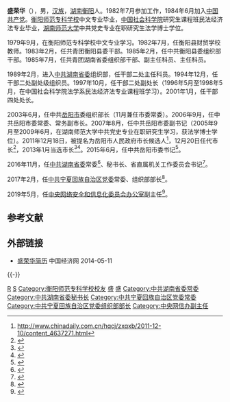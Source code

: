 '''盛荣华'''（{{bd|1962年|10月||catIdx=S盛}}），男，[[汉族|汉族]]，[[湖南|湖南]][[衡阳|衡阳]]人。1982年7月参加工作，1984年6月加入[[中国共产党|中国共产党]]。[[衡阳师范专科学校|衡阳师范专科学校]]中文专业毕业，[[中国社会科学院|中国社会科学院]]研究生课程班民法经济法专业毕业，[[湖南师范大学|湖南师范大学]]中共党史专业在职研究生法学博士学位。

1979年9月，在衡阳师范专科学校中文专业学习。1982年7月，任衡阳县财贸学校教师。1983年2月，任共青团衡阳县委干部。1985年2月，任中共衡阳县委组织部干部。1985年7月，任共青团湖南省委组织部干部、副主任科员、主任科员。

1989年2月，进入[[中共湖南省委|中共湖南省委]]组织部，任干部二处主任科员。1994年12月，任干部二处副处级组织员。1997年10月，任干部二处副处长（1996年5月至1998年5月，在中国社会科学院法学系民法经济法专业课程班学习）。2001年1月，任干部四处处长。

2003年6月，任中共[[岳阳市|岳阳市]]委组织部长（11月兼任市委常委）。2006年9月，任中共岳阳市委常委、常务副市长。2007年8月，任中共岳阳市委副书记（2005年9月至2009年6月，在湖南师范大学中共党史专业在职研究生学习，获法学博士学位）。2011年12月18日，被提名为岳阳市人民政府市长候选人<ref>http://www.chinadaily.com.cn/hqcj/zxqxb/2011-12-10/content_4637271.html</ref>，12月20日任代市长<ref>{{Cite web |url=http://leaders.people.com.cn/GB/199252/225533/16672722.html |title=存档副本 |access-date=2012-01-03 |archive-date=2016-03-04 |archive-url=https://web.archive.org/web/20160304083614/http://leaders.people.com.cn/GB/199252/225533/16672722.html |dead-url=no }}</ref>，2013年1月当选市长<ref>{{cite web|accessdate=2014-06-10|url=http://district.ce.cn/newarea/sddy/201301/04/t20130104_23997283.shtml|title=李湘岳当选岳阳市人大主任 盛荣华为市长 赖社光为政协主席|publisher=中国经济网|archive-date=2019-06-06|archive-url=https://web.archive.org/web/20190606040653/http://district.ce.cn/newarea/sddy/201301/04/t20130104_23997283.shtml|dead-url=no}}</ref><ref>{{cite web|accessdate=2014-07-16|url=http://district.ce.cn/zt/zlk/bg/201401/28/t20140128_2228832.shtml|title=岳阳市政府工作报告 (2014年1月18日 盛荣华)|publisher=中国经济网|archive-date=2019-06-14|archive-url=https://web.archive.org/web/20190614185148/http://district.ce.cn/zt/zlk/bg/201401/28/t20140128_2228832.shtml|dead-url=no}}</ref>。2015年6月，任中共岳阳市委书记<ref>{{cite news|title=盛荣华接替任卿渐伟岳阳市委书记 刘和生提名市长|url=http://district.ce.cn/newarea/sddy/201506/08/t20150608_5582638.shtml|accessdate=2016-05-27|newspaper=中国经济网|archive-date=2019-06-14|archive-url=https://web.archive.org/web/20190614003807/http://district.ce.cn/newarea/sddy/201506/08/t20150608_5582638.shtml|dead-url=no}}</ref>。

2016年11月，任[[中共湖南省委|中共湖南省委]]常委<ref>{{cite news|title = 第十一届湖南省委领导班子亮相，杜家毫当选省委书记|url = http://www.thepaper.cn/newsDetail_forward_1564377|accessdate = 2016-11-19|publisher = 澎湃新闻|archive-date = 2016-11-20|archive-url = https://web.archive.org/web/20161120005211/http://www.thepaper.cn/newsDetail_forward_1564377|dead-url = no}}</ref>、秘书长、省直属机关工作委员会书记<ref>{{cite web|accessdate=2016-11-23|url=http://www.thepaper.cn/newsDetail_forward_1566859|title=蔡振红兼任湖南省委宣传部部长，胡衡华兼任省国资委党委书记|publisher=澎湃新闻|archive-date=2016-11-23|archive-url=https://web.archive.org/web/20161123202918/http://www.thepaper.cn/newsDetail_forward_1566859|dead-url=no}}</ref>。

2017年2月，任[[中共宁夏回族自治区党委|中共宁夏回族自治区党委]]常委、组织部部长<ref>{{cite web|url=http://www.thepaper.cn/newsDetail_forward_1623239|title=湖南省委常委、秘书长盛荣华调任宁夏党委常委、组织部部长|publisher=澎湃新闻|accessdate=2017-02-20|archive-date=2020-11-16|archive-url=https://web.archive.org/web/20201116141343/http://www.thepaper.cn/newsDetail_forward_1623239|dead-url=no}}</ref>。

2019年5月，任[[中央网络安全和信息化委员会办公室|中央网络安全和信息化委员会办公室]]副主任<ref>{{Cite web|url=http://district.ce.cn/newarea/sddy/201905/16/t20190516_32099300.shtml|title=宁夏自治区党委常委盛荣华调任中央网信办副主任(简历)_中国经济网——国家经济门户|accessdate=2019-05-17|work=district.ce.cn|archive-date=2020-11-04|archive-url=https://web.archive.org/web/20201104102246/http://district.ce.cn/newarea/sddy/201905/16/t20190516_32099300.shtml|dead-url=no}}</ref>。

==参考文献==
{{reflist}}
==外部链接==
*[http://district.ce.cn/zt/rwk/sf/hn/rs/201205/28/t20120528_23359313.shtml 盛荣华简历] {{Wayback|url=http://district.ce.cn/zt/rwk/sf/hn/rs/201205/28/t20120528_23359313.shtml |date=20190612203313 }} 中国经济网 2014-05-11

{{-}}
{{start box}}
{{s-ppo|cpc}}
{{s-before|[[傅兴国|傅兴国]]}}
{{s-title|[[中国共产党宁夏回族自治区委员会|中国共产党宁夏回族自治区委员会]]组织部部长|2017年2月－2019年5月}}
{{s-after|[[石岱|石岱]]}}
{{s-before|[[许又声|许又声]]}}
{{s-title|[[中国共产党湖南省委员会|中国共产党湖南省委员会]]秘书长|2016年11月－2017年2月}}
{{s-after|[[谢建辉_(1961年)|谢建辉]]}}
{{s-before|[[许又声|许又声]]}}
{{s-title|[[中国共产党湖南省委员会|中国共产党湖南省委员会]]直属机关工作委员会书记|2016年11月－2017年2月}}
{{s-after|[[谢建辉_(1961年)|谢建辉]]}}
{{s-before|[[卿渐伟|卿渐伟]]}}
{{s-title|[[中国共产党岳阳市委员会|中国共产党岳阳市委员会]]书记|2015年6月－2016年11月}} 
{{s-after|[[胡忠雄|胡忠雄]]}}
{{s-before|[[郭光文|郭光文]]}}
{{s-title|[[中国共产党岳阳市委员会|中国共产党岳阳市委员会]]专职副书记|2007年9月－2011年12月}} 
{{s-after|[[李志坚|李志坚]]}}
{{s-before|[[郭光文|郭光文]]}}
{{s-title|[[中国共产党岳阳市委员会|中国共产党岳阳市委员会]]组织部长|2003年6月－2006年9月}} 
{{s-after|[[严华|严　华]]}}
{{s-gov|prc}}
{{s-before|[[黄兰香|黄兰香]]}}
{{s-title|[[岳阳市人民政府|岳阳市人民政府]][[岳阳市市长列表|市长]]|2011年12月－2015年6月}} 
{{s-after|[[刘和生|刘和生]]}}
{{s-before|[[李湘岳|李湘岳]]}}
{{s-title|[[岳阳市人民政府|岳阳市人民政府]]常务副市长|2006年9月－2007年9月}} 
{{s-after|[[郭振斌|郭振斌]]}}
{{end box}}

{{中华人民共和国湖南省岳阳市正职领导人}}

[[Category:盛姓|R]]
[[Category:衡阳人|S]]
[[Category:衡阳师范专科学校校友|Category:衡阳师范专科学校校友]]
[[Category:岳阳市人民政府市长|盛]]
[[Category:中共岳阳市委书记|盛]]
[[Category:中共湖南省委常委|Category:中共湖南省委常委]]
[[Category:中共湖南省委秘书长|Category:中共湖南省委秘书长]]
[[Category:中共宁夏回族自治区党委常委|Category:中共宁夏回族自治区党委常委]]
[[Category:中共宁夏回族自治区党委组织部部长|Category:中共宁夏回族自治区党委组织部部长]]
[[Category:中央网信办副主任|Category:中央网信办副主任]]